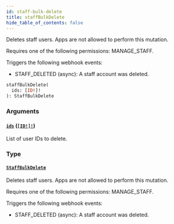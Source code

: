 ```yaml
---
id: staff-bulk-delete
title: staffBulkDelete
hide_table_of_contents: false
---
```


Deletes staff users. Apps are not allowed to perform this mutation.

Requires one of the following permissions: MANAGE_STAFF.

Triggers the following webhook events:

- STAFF_DELETED (async): A staff account was deleted.

```graphql
staffBulkDelete(
  ids: [ID!]!
): StaffBulkDelete
```

### Arguments

#### [`ids`](#) ([`[ID!]!`](../../../developer/api-reference/scalars/id))

List of user IDs to delete.

### Type

#### [`StaffBulkDelete`](../../../developer/api-reference/objects/staff-bulk-delete)

Deletes staff users. Apps are not allowed to perform this mutation.

Requires one of the following permissions: MANAGE_STAFF.

Triggers the following webhook events:

- STAFF_DELETED (async): A staff account was deleted.
